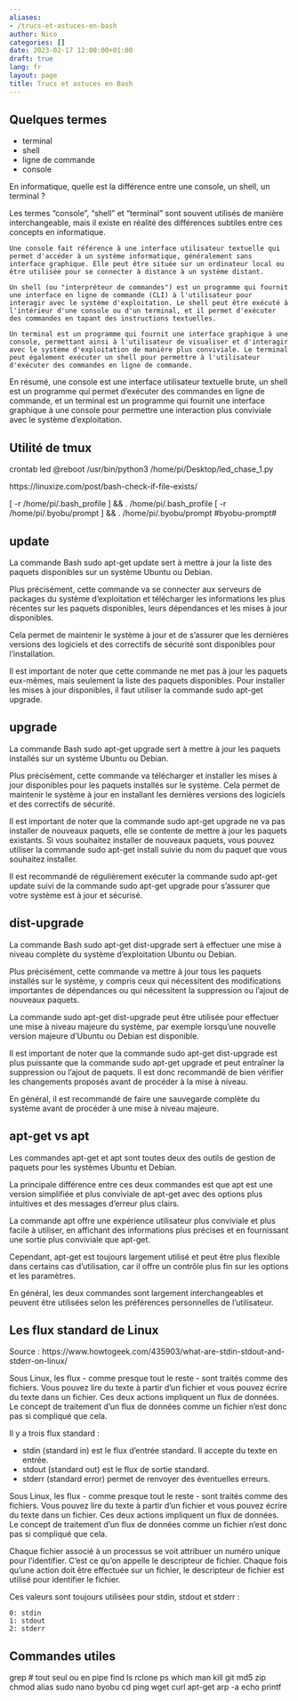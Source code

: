 ```yaml
---
aliases:
- /trucs-et-astuces-en-bash
author: Nico
categories: []
date: 2023-02-17 12:00:00+01:00
draft: true
lang: fr
layout: page
title: Trucs et astuces en Bash
---
```


## Quelques termes

-   terminal
-   shell
-   ligne de commande
-   console

En informatique, quelle est la différence entre une console, un shell, un terminal ?

Les termes "console", "shell" et "terminal" sont souvent utilisés de manière interchangeable, mais il existe en réalité des différences subtiles entre ces concepts en informatique.

    Une console fait référence à une interface utilisateur textuelle qui permet d'accéder à un système informatique, généralement sans interface graphique. Elle peut être située sur un ordinateur local ou être utilisée pour se connecter à distance à un système distant.

    Un shell (ou "interpréteur de commandes") est un programme qui fournit une interface en ligne de commande (CLI) à l'utilisateur pour interagir avec le système d'exploitation. Le shell peut être exécuté à l'intérieur d'une console ou d'un terminal, et il permet d'exécuter des commandes en tapant des instructions textuelles.

    Un terminal est un programme qui fournit une interface graphique à une console, permettant ainsi à l'utilisateur de visualiser et d'interagir avec le système d'exploitation de manière plus conviviale. Le terminal peut également exécuter un shell pour permettre à l'utilisateur d'exécuter des commandes en ligne de commande.

En résumé, une console est une interface utilisateur textuelle brute, un shell est un programme qui permet d'exécuter des commandes en ligne de commande, et un terminal est un programme qui fournit une interface graphique à une console pour permettre une interaction plus conviviale avec le système d'exploitation.

## Utilité de tmux

crontab led
@reboot /usr/bin/python3 /home/pi/Desktop/led_chase_1.py

https://linuxize.com/post/bash-check-if-file-exists/

[ -r /home/pi/.bash_profile ] && . /home/pi/.bash_profile
[ -r /home/pi/.byobu/prompt ] && . /home/pi/.byobu/prompt #byobu-prompt#

## update

La commande Bash sudo apt-get update sert à mettre à jour la liste des paquets disponibles sur un système Ubuntu ou Debian.

Plus précisément, cette commande va se connecter aux serveurs de packages du système d'exploitation et télécharger les informations les plus récentes sur les paquets disponibles, leurs dépendances et les mises à jour disponibles.

Cela permet de maintenir le système à jour et de s'assurer que les dernières versions des logiciels et des correctifs de sécurité sont disponibles pour l'installation.

Il est important de noter que cette commande ne met pas à jour les paquets eux-mêmes, mais seulement la liste des paquets disponibles. Pour installer les mises à jour disponibles, il faut utiliser la commande sudo apt-get upgrade.

## upgrade

La commande Bash sudo apt-get upgrade sert à mettre à jour les paquets installés sur un système Ubuntu ou Debian.

Plus précisément, cette commande va télécharger et installer les mises à jour disponibles pour les paquets installés sur le système. Cela permet de maintenir le système à jour en installant les dernières versions des logiciels et des correctifs de sécurité.

Il est important de noter que la commande sudo apt-get upgrade ne va pas installer de nouveaux paquets, elle se contente de mettre à jour les paquets existants. Si vous souhaitez installer de nouveaux paquets, vous pouvez utiliser la commande sudo apt-get install suivie du nom du paquet que vous souhaitez installer.

Il est recommandé de régulièrement exécuter la commande sudo apt-get update suivi de la commande sudo apt-get upgrade pour s'assurer que votre système est à jour et sécurisé.

## dist-upgrade

La commande Bash sudo apt-get dist-upgrade sert à effectuer une mise à niveau complète du système d'exploitation Ubuntu ou Debian.

Plus précisément, cette commande va mettre à jour tous les paquets installés sur le système, y compris ceux qui nécessitent des modifications importantes de dépendances ou qui nécessitent la suppression ou l'ajout de nouveaux paquets.

La commande sudo apt-get dist-upgrade peut être utilisée pour effectuer une mise à niveau majeure du système, par exemple lorsqu'une nouvelle version majeure d'Ubuntu ou Debian est disponible.

Il est important de noter que la commande sudo apt-get dist-upgrade est plus puissante que la commande sudo apt-get upgrade et peut entraîner la suppression ou l'ajout de paquets. Il est donc recommandé de bien vérifier les changements proposés avant de procéder à la mise à niveau.

En général, il est recommandé de faire une sauvegarde complète du système avant de procéder à une mise à niveau majeure.

## apt-get vs apt

Les commandes apt-get et apt sont toutes deux des outils de gestion de paquets pour les systèmes Ubuntu et Debian.

La principale différence entre ces deux commandes est que apt est une version simplifiée et plus conviviale de apt-get avec des options plus intuitives et des messages d'erreur plus clairs.

La commande apt offre une expérience utilisateur plus conviviale et plus facile à utiliser, en affichant des informations plus précises et en fournissant une sortie plus conviviale que apt-get.

Cependant, apt-get est toujours largement utilisé et peut être plus flexible dans certains cas d'utilisation, car il offre un contrôle plus fin sur les options et les paramètres.

En général, les deux commandes sont largement interchangeables et peuvent être utilisées selon les préférences personnelles de l'utilisateur.

## Les flux standard de Linux

Source : https://www.howtogeek.com/435903/what-are-stdin-stdout-and-stderr-on-linux/

Sous Linux, les flux - comme presque tout le reste - sont traités comme des fichiers. Vous pouvez lire du texte à partir d'un fichier et vous pouvez écrire du texte dans un fichier. Ces deux actions impliquent un flux de données. Le concept de traitement d'un flux de données comme un fichier n'est donc pas si compliqué que cela.

Il y a trois flux standard :

-   stdin (standard in) est le flux d'entrée standard. Il accepte du texte en entrée.
-   stdout (standard out) est le flux de sortie standard.
-   stderr (standard error) permet de renvoyer des éventuelles erreurs.

Sous Linux, les flux - comme presque tout le reste - sont traités comme des fichiers. Vous pouvez lire du texte à partir d'un fichier et vous pouvez écrire du texte dans un fichier. Ces deux actions impliquent un flux de données. Le concept de traitement d'un flux de données comme un fichier n'est donc pas si compliqué que cela.

Chaque fichier associé à un processus se voit attribuer un numéro unique pour l'identifier. C'est ce qu'on appelle le descripteur de fichier. Chaque fois qu'une action doit être effectuée sur un fichier, le descripteur de fichier est utilisé pour identifier le fichier.

Ces valeurs sont toujours utilisées pour stdin, stdout et stderr :

    0: stdin
    1: stdout
    2: stderr

## Commandes utiles

grep # tout seul ou en pipe
find
ls
rclone
ps
which
man
kill
git
md5
zip
chmod
alias
sudo
nano
byobu
cd
ping
wget
curl
apt-get
arp -a
echo
printf

<script src="/js/prev_next_links.js"></script>
<script src="/js/prev_next_buttons.js"></script>

    